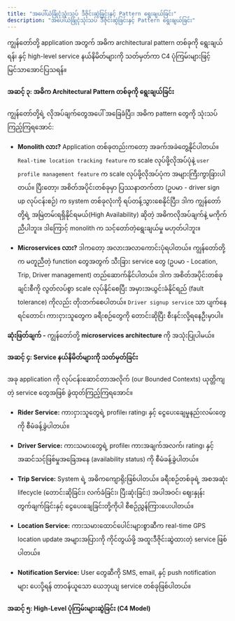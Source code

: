 ```yaml
---
title: "အပေါ်ယံခြုံငုံသုံးသပ် ဒီဇိုင်းဆွဲခြင်းနှင့် Pattern ရွေးချယ်ခြင်း"
description: "အပေါ်ယံခြုံငုံသုံးသပ် ဒီဇိုင်းဆွဲခြင်းနှင့် Pattern ရွေးချယ်ခြင်း"
---
```



<Aside title="ရည်ရွယ်ချက်">
 ကျွန်တော်တို့ application အတွက် အဓိက architectural pattern တစ်ခုကို ရွေးချယ်ရန်၊ နှင့် high-level service နယ်နိမိတ်များကို သတ်မှတ်ကာ C4 ပုံကြမ်းများဖြင့် မြင်သာအောင်ပြသရန်။
</Aside>

#### အဆင့် ၃: အဓိက Architectural Pattern တစ်ခုကို ရွေးချယ်ခြင်း
ကျွန်တော်တို့ရဲ့ လိုအပ်ချက်တွေအပေါ် အခြေခံပြီး၊ အဓိက pattern တွေကို သုံးသပ်ကြည့်ကြရအောင်:

- **Monolith လား?** Application တစ်ခုတည်းကတော့ အခက်အခဲတွေ့နိုင်ပါတယ်။ `Real-time location tracking feature` က scale လုပ်ဖို့လိုအပ်ပုံနဲ့ `user profile management feature` က scale လုပ်ဖို့လိုအပ်ပုံက အများကြီးကွာခြားပါတယ်။ ပြီးတော့၊ အစိတ်အပိုင်းတစ်ခုမှာ ပြဿနာတက်တာ (ဥပမာ - driver sign up လုပ်ငန်းစဉ်) က system တစ်ခုလုံးကို ရပ်တန့်သွားစေနိုင်ပြီး၊ ဒါက ကျွန်တော်တို့ရဲ့ အမြဲတမ်းရရှိနိုင်ရမယ်(High Availability) ဆိုတဲ့ အဓိကလိုအပ်ချက်နဲ့ မကိုက်ညီပါဘူး။ ဒါကြောင့် monolith က သင့်တော်တဲ့ရွေးချယ်မှု မဟုတ်ပါဘူး။

- **Microservices လား?** ဒါကတော့ အလားအလာကောင်းပုံရပါတယ်။ ကျွန်တော်တို့က မတူညီတဲ့ function တွေအတွက် သီးခြား service တွေ (ဥပမာ - Location, Trip, Driver management) တည်ဆောက်နိုင်ပါတယ်။ ဒါက အစိတ်အပိုင်းတစ်ခုချင်းစီကို လွတ်လပ်စွာ scale လုပ်နိုင်စေပြီး အမှားအယွင်းခံနိုင်ရည် (fault tolerance) ကိုလည်း တိုးတက်စေပါတယ်။ `Driver signup service` သာ ပျက်နေရင်တောင်၊ ကားငှားသူတွေက ခရီးစဉ်တွေကို တောင်းဆိုပြီး စီးနင်းလို့ရနေဦးမှာပါ။

**ဆုံးဖြတ်ချက် -** ကျွန်တော်တို့ **microservices architecture** ကို အသုံးပြုပါမယ်။

#### အဆင့် ၄: Service နယ်နိမိတ်များကို သတ်မှတ်ခြင်း
အခု application ကို လုပ်ငန်းဆောင်တာအလိုက် (our Bounded Contexts) ယုတ္တိကျတဲ့ service တွေအဖြစ် ခွဲထုတ်ကြည့်ကြရအောင်။

- **Rider Service:** ကားငှားသူတွေရဲ့ profile၊ rating၊ နှင့် ငွေပေးချေမှုနည်းလမ်းတွေကို စီမံခန့်ခွဲပါတယ်။

- **Driver Service:** ကားသမားတွေရဲ့ profile၊ ကားအချက်အလက်၊ rating၊ နှင့် အဆင်သင့်ဖြစ်မှုအခြေအနေ (availability status) ကို စီမံခန့်ခွဲပါတယ်။

- **Trip Service:** System ရဲ့ အဓိကကျောရိုးဖြစ်ပါတယ်။ ခရီးစဉ်တစ်ခုရဲ့ အစအဆုံး lifecycle (တောင်းဆိုခြင်း၊ လက်ခံခြင်း၊ ပြီးဆုံးခြင်း) အပါအဝင်၊ ဈေးနှုန်းတွက်ချက်ခြင်းနှင့် ငွေပေးချေခြင်းတို့ကိုပါ စီစဉ်ညွှန်ကြားပေးပါတယ်။

- **Location Service:** ကားသမားထောင်ပေါင်းများစွာဆီက real-time GPS location update အများအပြားကို ကိုင်တွယ်ဖို့ အထူးဒီဇိုင်းဆွဲထားတဲ့ service ဖြစ်ပါတယ်။

- **Notification Service:** User တွေဆီကို SMS, email, နှင့် push notification များ ပေးပို့ရန် တာဝန်ယူသော ယေဘုယျ service တစ်ခုဖြစ်ပါတယ်။

#### အဆင့် ၅: High-Level ပုံကြမ်းများဆွဲခြင်း (C4 Model)

<ContentImage src={level1} alt="C4 model level 1" height={400}/>
<ContentImage src={level2} alt="C4 model level 2" height={400} />